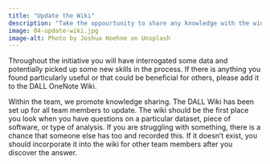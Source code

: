 ```yaml
---
title: "Update the Wiki"
description: "Take the oppourtunity to share any knowledge with the wider team."
image: 04-update-wiki.jpg
image-alt: Photo by Joshua Hoehne on Unsplash
---
```

  
Throughout the initiative you will have interrogated some data and potentially picked up some new skills in the process. If there is anything you found particularly useful or that could be beneficial for others, please add it to the DALL OneNote Wiki.

Within the team, we promote knowledge sharing. The DALL Wiki has been set up for all team members to update. The wiki should be the first place you look when you have questions on a particular dataset, piece of software, or type of analysis. If you are struggling with something, there is a chance that someone else has too and recorded this. If it doesn't exist, you should incorporate it into the wiki for other team members after you discover the answer. 

